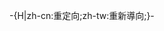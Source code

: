 <noinclude>{{This is a redirect/rcat}}</noinclude>-{H|zh-cn:重定向;zh-tw:重新導向;}-{{Redirect template
 |name=長名重定向
 |from=條目名稱較完整
 |info=它引導標題至遵循[[維基百科:COMMONNAME|命名常規的合適名稱]]，能夠協助編者寫作。除非為了更新重定向頁，一般不應該用管道链接取代重定向链接。
 |all category=長名重定向
}}<noinclude>
{{Redirect_template/autodoc}}</noinclude>